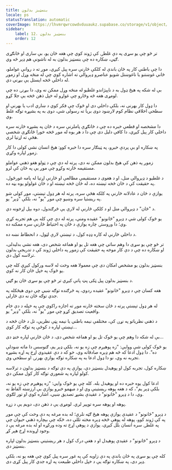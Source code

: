 ```yaml
---
title: بنسټیز بدلون
locale: ps
statusTranslation: automatic
coverImage: https://lhvmrqwrcowdvduuaukz.supabase.co/storage/v1/object/public/strapi-uploads/small_cover-tratado-de-psicologia-revolucionaria.webp-5e15e1cec4e0ebebcde5d7fc7565d8fd.webp
sidebar:
    label: 12. بنسټیز بدلون
    order: 12
---
```

تر څو چې یو سړی په دې غلطۍ کې ژوند کوي چې هغه ځان یو، بې ساری او ځانګړی ګڼي، ښکاره ده چې بنسټیز بدلون به له ناشونې هم ډېر څه وي.

دا چې باطني کار په ځان باندې له کلکې څارنې سره پیل کیږي، موږ ته د رواني عواملو، ځاني غوښتنو یا ناغوښتل شویو عناصرو ډېروالي ته اشاره کوي چې له منځه وړل او زموږ له داخلي څخه ایستل یې بیړني دي.

بې له شکه په هیڅ ډول به د ناپېژاندو غلطیو له منځه وړل ممکن نه وي، دا بیړنۍ ده چې لومړی هغه څه وڅارو چې غواړو له خپل ذهن څخه یې جلا کړو.

دا ډول کار بهرنی نه، بلکې داخلي دی او څوک چې فکر کوي د ښاري ادب یا بهرني او سطحي اخلاقي نظام کوم لارښود دوی بریا ته رسولی شي، دوی به په بشپړه توګه غلط وي.

دا مشخصه او قطعي خبره ده چې د ځانګړې پاملرنې سره د ځان په بشپړه څارنه سره داخلي کار پیل کیږي، دا کافي دلیل دی چې دا د هر یوه له موږ څخه خورا ځانګړې شخصي هڅې ته اړتیا لري.

په ښکاره او بې پردې خبرو، په ټینګار سره دا خبره کوو: هیڅ انسان نشي کولی دا کار زموږ لپاره وکړي.

زموږ په ذهن کې هیڅ بدلون ممکن نه دی، پرته له دې چې د ټولو هغو ذهني عواملو مستقیمه څارنه وکړو چې موږ یې په ځان کې لرو.

د غلطیو د ډېروالي منل، او د هغوی د مستقیمې مطالعې او څارنې اړتیا له پامه غورځول، په حقیقت کې د ځان څخه تېښته ده، له ځان څخه تېښته او د ځان غولولو یوه بڼه ده.

یوازې د ځان د عادلانه څارنې په کلکه هڅې سره، پرته له هر ډول تېښتې، موږ کولی شو په ریښتیا سره وښیو چې موږ "یو" نه، بلکې "ډېر" یو.

د "ځان" د ډېروالي منل او د کلکې څارنې له لارې یې څرګندول، دوه بېل اړخونه دي.

یو څوک کولی شي د ډېرو "ځانونو" عقیده ومني، پرته له دې چې کله یې هم تجربه کړې وي؛ دا وروستۍ چاره یوازې د ځان په احتیاط څارنې سره ممکنه ده.

د داخلي څارنې له کاره ډډه کول، د تېښتې لارې لټول، د انحطاط نښه ده.

تر څو چې یو سړی دا وهم ساتي چې هغه تل یو او هماغه شخص دی، هغه نشي بدلیدلی، او ښکاره ده چې د دې کار موخه په حقیقت کې زموږ په داخلي ژوند کې د تدریجي بدلون ترلاسه کول دي.

بنسټیز بدلون یو مشخص امکان دی چې معمولا هغه وخت له لاسه ورکول کیږي کله چې یو څوک په خپل ځان کار نه کوي.

د بنسټیز بدلون پیل ټکی پټ پاتې کیږي تر څو چې یو سړی ځان یو ګڼي.

هغه کسان چې د ډېرو "ځانونو" عقیده ردوي، په څرګنده توګه ښيي چې دوی هیڅکله په جدي توګه ځان نه دی څارلی.

له هر ډول تېښتې پرته د ځان سخته څارنه موږ ته اجازه راکوي چې په خپله د دې خام واقعیت تصدیق کړو چې موږ "یو" نه، بلکې "ډېر" یو.

د ذهني نظریاتو په نړۍ کې، مختلفې نیمه باطني یا نیمه پټې نظریې، تل د ځان څخه د تېښتې لپاره د کوڅې په توګه کار کوي...

بې له شکه دا وهم چې یو څوک تل یو او هماغه شخص دی، د ځان څارنې لپاره خنډ دی...

یو څوک کولی شي ووایي: "زه پوهیږم چې زه یو نه، بلکې ډېر یم، ګنوسس دا ماته ښودلې ده". دا ډول ادعا که څه هم ډېره صادقانه وي، خو که د دې عقیدوي اړخ په اړه بشپړه تجربه نه وي، نو دا ډول ادعا به په ښکاره توګه یوازې بهرنۍ او سطحي وي.

ښکاره کول، تجربه کول او پوهیدل بنسټیز دي، یوازې په دې توګه د بنسټیز بدلون د ترلاسه کولو لپاره په شعوري توګه کار کول ممکن دي.

ادعا کول یوه خبره ده او پوهیدل بله. کله چې یو څوک وايي: "زه پوهیږم چې زه یو نه، بلکې ډېر یم"، که د هغه پوهه ریښتینې وي او د مبهمو خبرو یوازې بې ارزښته الفاظ نه وي، دا د ډېرو "ځانونو" د عقیدې بشپړ تصدیق ښيي، اشاره کوي او تور لګوي.

پوهه او پوهه سره توپیر لري. لومړی یې د ذهن دی، دویم یې د زړه.

د ډېرو "ځانونو" د عقیدې یوازې پوهه هیڅ ګټه نلري؛ له بده مرغه په دې وخت کې چې موږ په کې ژوند کوو، پوهه له پوهې څخه ډېره مخته تللې ده، ځکه چې بېچاره ذهني حیوان چې په غلطۍ سره انسان بلل کیږي، یوازې د پوهې اړخ ته وده ورکړه او له بده مرغه یې د وجود اړونده اړخ هېر کړ.

د ډېرو "ځانونو" د عقیدې پوهیدل او د هغې درک کول د هر ریښتیني بنسټیز بدلون لپاره بنسټیز دی.

کله چې یو سړی په ځان باندې په دې زاویه کې په غور سره پیل کوي چې هغه یو نه، بلکې ډېر دی، په ښکاره توګه یې د خپل داخلي طبیعت په اړه جدي کار پیل کړی دی.

